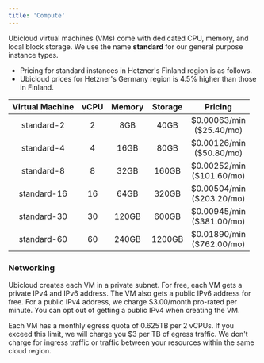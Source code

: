 ```yaml
---
title: 'Compute'
---
```


Ubicloud virtual machines (VMs) come with dedicated CPU, memory, and local block storage. We use the name **standard** for our general purpose instance types.
- Pricing for standard instances in Hetzner's Finland region is as follows.
- Ubicloud prices for Hetzner's Germany region is 4.5% higher than those in Finland.

| Virtual Machine | vCPU | Memory | Storage |               Pricing             |
|:---------------:|:----:|:------:|:-------:|:---------------------------------:|
|    standard-2   |   2  |   8GB  |   40GB  | \$0.00063/min <br/> (\$25.40/mo)  |
|    standard-4   |   4  |  16GB  |   80GB  | \$0.00126/min <br/> (\$50.80/mo)  |
|    standard-8   |   8  |  32GB  |  160GB  | \$0.00252/min <br/> (\$101.60/mo) |
|   standard-16   |  16  |  64GB  |  320GB  | \$0.00504/min <br/> (\$203.20/mo) |
|   standard-30   |  30  |  120GB |  600GB  | \$0.00945/min <br/> (\$381.00/mo) |
|   standard-60   |  60  |  240GB |  1200GB | \$0.01890/min <br/> (\$762.00/mo) |

### Networking

Ubicloud creates each VM in a private subnet. For free, each VM gets a private IPv4 and IPv6 address. The VM also gets a public IPv6 address for free. For a public IPv4 address, we charge \$3.00/month pro-rated per minute. You can opt out of getting a public IPv4 when creating the VM.

Each VM has a monthly egress quota of 0.625TB per 2 vCPUs. If you exceed this limit, we will charge you \$3 per TB of egress traffic. We don't charge for ingress traffic or traffic between your resources within the same cloud region.
